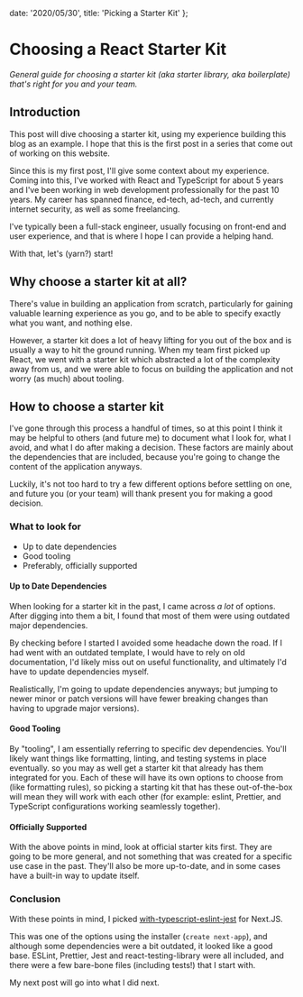   date: '2020/05/30',
  title: 'Picking a Starter Kit'
};

# Choosing a React Starter Kit

_General guide for choosing a starter kit (aka starter library, aka boilerplate) that's right for you and your team._

## Introduction

This post will dive choosing a starter kit, using my experience building this blog as an example. I hope that this is the first post in a series that come out of working on this website.

Since this is my first post, I'll give some context about my experience. Coming into this, I've worked with React and TypeScript for about 5 years and I've been working in web development professionally for the past 10 years. My career has spanned finance, ed-tech, ad-tech, and currently internet security, as well as some freelancing.

I've typically been a full-stack engineer, usually focusing on front-end and user experience, and that is where I hope I can provide a helping hand.

With that, let's (yarn?) start!

## Why choose a starter kit at all?

There's value in building an application from scratch, particularly for gaining valuable learning experience as you go, and to be able to specify exactly what you want, and nothing else.

However, a starter kit does a lot of heavy lifting for you out of the box and is usually a way to hit the ground running. When my team first picked up React, we went with a starter kit which abstracted a lot of the complexity away from us, and we were able to focus on building the application and not worry (as much) about tooling.

## How to choose a starter kit

I've gone through this process a handful of times, so at this point I think it may be helpful to others (and future me) to document what I look for, what I avoid, and what I do after making a decision. These factors are mainly about the dependencies that are included, because you're going to change the content of the application anyways.

Luckily, it's not too hard to try a few different options before settling on one, and future you (or your team) will thank present you for making a good decision.

### What to look for

- Up to date dependencies
- Good tooling
- Preferably, officially supported

#### Up to Date Dependencies

When looking for a starter kit in the past, I came across _a lot_ of options. After digging into them a bit, I found that most of them were using outdated major dependencies.

By checking before I started I avoided some headache down the road. If I had went with an outdated template, I would have to rely on old documentation, I'd likely miss out on useful functionality, and ultimately I'd have to update dependencies myself.

Realistically, I'm going to update dependencies anyways; but jumping to newer minor or patch versions will have fewer breaking changes than having to upgrade major versions).

#### Good Tooling

By "tooling", I am essentially referring to specific dev dependencies. You'll likely want things like formatting, linting, and testing systems in place eventually. so you may as well get a starter kit that already has them integrated for you. Each of these will have its own options to choose from (like formatting rules), so picking a starting kit that has these out-of-the-box will mean they will work with each other (for example: eslint, Prettier, and TypeScript configurations working seamlessly together).

#### Officially Supported

With the above points in mind, look at official starter kits first. They are going to be more general, and not something that was created for a specific use case in the past. They'll also be more up-to-date, and in some cases have a built-in way to update itself.

### Conclusion

With these points in mind, I picked [with-typescript-eslint-jest](https://github.com/vercel/next.js/tree/canary/examples/with-typescript-eslint-jest) for Next.JS.

This was one of the options using the installer (`create next-app`), and although some dependencies were a bit outdated, it looked like a good base. ESLint, Prettier, Jest and react-testing-library were all included, and there were a few bare-bone files (including tests!) that I start with.

My next post will go into what I did next.

